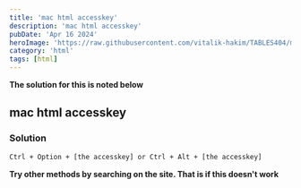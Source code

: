 ```yaml
---
title: 'mac html accesskey'
description: 'mac html accesskey'
pubDate: 'Apr 16 2024'
heroImage: 'https://raw.githubusercontent.com/vitalik-hakim/TABLES404/main/error_b/HTML.png'
category: 'html'
tags: [html]
---
```


**The solution for this is noted below**

## mac html accesskey

### Solution

```html
Ctrl + Option + [the accesskey] or Ctrl + Alt + [the accesskey]
```

**Try other methods by searching on the site. That is if this doesn't work**
